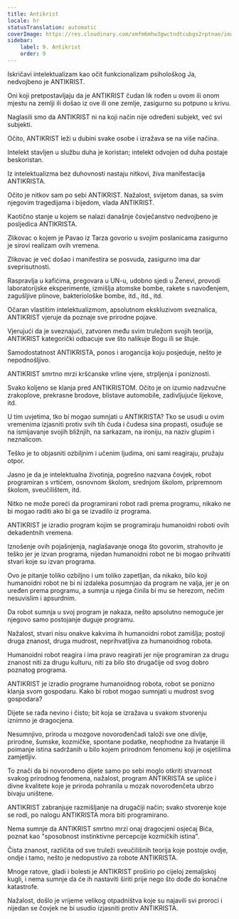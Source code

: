 ```yaml
---
title: Antikrist
locale: hr
statusTranslation: automatic
coverImage: https://res.cloudinary.com/xmfm6mhw3gwctndtcubgx2rptnae/image/upload/v1741354419/small_cover_la_gran_rebelion_28716e29d2.webp
sidebar:
    label: 9. Antikrist
    order: 9
---
```

Iskričavi intelektualizam kao očit funkcionalizam psihološkog Ja, nedvojbeno je ANTIKRIST.

Oni koji pretpostavljaju da je ANTIKRIST čudan lik rođen u ovom ili onom mjestu na zemlji ili došao iz ove ili one zemlje, zasigurno su potpuno u krivu.

Naglasili smo da ANTIKRIST ni na koji način nije određeni subjekt, već svi subjekti.

Očito, ANTIKRIST leži u dubini svake osobe i izražava se na više načina.

Intelekt stavljen u službu duha je koristan; intelekt odvojen od duha postaje beskoristan.

Iz intelektualizma bez duhovnosti nastaju nitkovi, živa manifestacija ANTIKRISTA.

Očito je nitkov sam po sebi ANTIKRIST. Nažalost, svijetom danas, sa svim njegovim tragedijama i bijedom, vlada ANTIKRIST.

Kaotično stanje u kojem se nalazi današnje čovječanstvo nedvojbeno je posljedica ANTIKRISTA.

Zlikovac o kojem je Pavao iz Tarza govorio u svojim poslanicama zasigurno je sirovi realizam ovih vremena.

Zlikovac je već došao i manifestira se posvuda, zasigurno ima dar sveprisutnosti.

Raspravlja u kafićima, pregovara u UN-u, udobno sjedi u Ženevi, provodi laboratorijske eksperimente, izmišlja atomske bombe, rakete s navođenjem, zagušljive plinove, bakteriološke bombe, itd., itd., itd.

Očaran vlastitim intelektualizmom, apsolutnom ekskluzivom sveznalica, ANTIKRIST vjeruje da poznaje sve prirodne pojave.

Vjerujući da je sveznajući, zatvoren među svim truležom svojih teorija, ANTIKRIST kategorički odbacuje sve što nalikuje Bogu ili se štuje.

Samodostatnost ANTIKRISTA, ponos i arogancija koju posjeduje, nešto je nepodnošljivo.

ANTIKRIST smrtno mrzi kršćanske vrline vjere, strpljenja i poniznosti.

Svako koljeno se klanja pred ANTIKRISTOM. Očito je on izumio nadzvučne zrakoplove, prekrasne brodove, blistave automobile, zadivljujuće lijekove, itd.

U tim uvjetima, tko bi mogao sumnjati u ANTIKRISTA? Tko se usudi u ovim vremenima izjasniti protiv svih tih čuda i čudesa sina propasti, osuđuje se na ismijavanje svojih bližnjih, na sarkazam, na ironiju, na naziv glupim i neznalicom.

Teško je to objasniti ozbiljnim i učenim ljudima, oni sami reagiraju, pružaju otpor.

Jasno je da je intelektualna životinja, pogrešno nazvana čovjek, robot programiran s vrtićem, osnovnom školom, srednjom školom, pripremnom školom, sveučilištem, itd.

Nitko ne može poreći da programirani robot radi prema programu, nikako ne bi mogao raditi ako bi ga se izvadilo iz programa.

ANTIKRIST je izradio program kojim se programiraju humanoidni roboti ovih dekadentnih vremena.

Iznošenje ovih pojašnjenja, naglašavanje onoga što govorim, strahovito je teško jer je izvan programa, nijedan humanoidni robot ne bi mogao prihvatiti stvari koje su izvan programa.

Ovo je pitanje toliko ozbiljno i um toliko zapetljan, da nikako, bilo koji humanoidni robot ne bi ni izdaleka posumnjao da program ne valja, jer je on uređen prema programu, a sumnja u njega činila bi mu se herezom, nečim nesuvislim i apsurdnim.

Da robot sumnja u svoj program je nakaza, nešto apsolutno nemoguće jer njegovo samo postojanje duguje programu.

Nažalost, stvari nisu onakve kakvima ih humanoidni robot zamišlja; postoji druga znanost, druga mudrost, neprihvatljiva za humanoidnog robota.

Humanoidni robot reagira i ima pravo reagirati jer nije programiran za drugu znanost niti za drugu kulturu, niti za bilo što drugačije od svog dobro poznatog programa.

ANTIKRIST je izradio programe humanoidnog robota, robot se ponizno klanja svom gospodaru. Kako bi robot mogao sumnjati u mudrost svog gospodara?

Dijete se rađa nevino i čisto; bit koja se izražava u svakom stvorenju iznimno je dragocjena.

Nesumnjivo, priroda u mozgove novorođenčadi taloži sve one divlje, prirodne, šumske, kozmičke, spontane podatke, neophodne za hvatanje ili poimanje istina sadržanih u bilo kojem prirodnom fenomenu koji je osjetilima zamjetljiv.

To znači da bi novorođeno dijete samo po sebi moglo otkriti stvarnost svakog prirodnog fenomena, nažalost, program ANTIKRISTA se upliće i divne kvalitete koje je priroda pohranila u mozak novorođenčeta ubrzo bivaju uništene.

ANTIKRIST zabranjuje razmišljanje na drugačiji način; svako stvorenje koje se rodi, po nalogu ANTIKRISTA mora biti programirano.

Nema sumnje da ANTIKRIST smrtno mrzi onaj dragocjeni osjećaj Bića, poznat kao "sposobnost instinktivne percepcije kozmičkih istina".

Čista znanost, različita od sve truleži sveučilišnih teorija koje postoje ovdje, ondje i tamo, nešto je nedopustivo za robote ANTIKRISTA.

Mnoge ratove, gladi i bolesti je ANTIKRIST proširio po cijeloj zemaljskoj kugli, i nema sumnje da će ih nastaviti širiti prije nego što dođe do konačne katastrofe.

Nažalost, došlo je vrijeme velikog otpadništva koje su najavili svi proroci i nijedan se čovjek ne bi usudio izjasniti protiv ANTIKRISTA.

